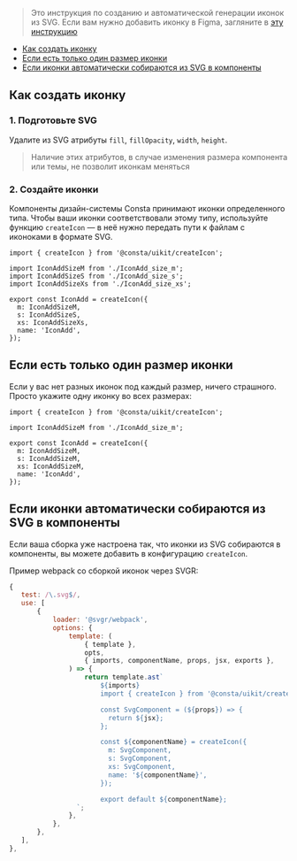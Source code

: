 > Это инструкция по созданию и автоматической генерации иконок из SVG. Если вам нужно добавить иконку в Figma, загляните в [эту инструкцию](##LIBS.LIB.STAND.TAB/lib:portal/stand:contributers-addicons/tab:design)

- [Как создать иконку](#как-создать-иконку)
- [Если есть только один размер иконки](#если-есть-только-один-размер-иконки)
- [Если иконки автоматически собираются из SVG в компоненты](#если-иконки-автоматически-собираются-из-SVG-в-компоненты)

## Как создать иконку

### 1. Подготовьте SVG

Удалите из SVG атрибуты `fill`, `fillOpacity`, `width`, `height`.

> Наличие этих атрибутов, в случае изменения размера компонента или темы, не позволит иконкам меняться

### 2. Создайте иконки

Компоненты дизайн-системы Consta принимают иконки определенного типа.
Чтобы ваши иконки соответствовали этому типу,
используйте функцию `createIcon` —
в неё нужно передать пути к файлам с иконоками в формате SVG.

```tsx
import { createIcon } from '@consta/uikit/createIcon';

import IconAddSizeM from './IconAdd_size_m';
import IconAddSizeS from './IconAdd_size_s';
import IconAddSizeXs from './IconAdd_size_xs';

export const IconAdd = createIcon({
  m: IconAddSizeM,
  s: IconAddSizeS,
  xs: IconAddSizeXs,
  name: 'IconAdd',
});
```

## Если есть только один размер иконки

Если у вас нет разных иконок под каждый размер, ничего страшного.
Просто укажите одну иконку во всех размерах:

```tsx
import { createIcon } from '@consta/uikit/createIcon';

import IconAddSizeM from './IconAdd_size_m';

export const IconAdd = createIcon({
  m: IconAddSizeM,
  s: IconAddSizeM,
  xs: IconAddSizeM,
  name: 'IconAdd',
});
```

## Если иконки автоматически собираются из SVG в компоненты

Если ваша сборка уже настроена так, что иконки из SVG собираются в компоненты,
вы можете добавить в конфигурацию `createIcon`.

Пример webpack со сборкой иконок через SVGR:

```jsx
{
   test: /\.svg$/,
   use: [
       {
           loader: '@svgr/webpack',
           options: {
               template: (
                   { template },
                   opts,
                   { imports, componentName, props, jsx, exports },
               ) => {
                   return template.ast`
                       ${imports}
                       import { createIcon } from '@consta/uikit/createIcon';

                       const SvgComponent = (${props}) => {
                         return ${jsx};
                       };

                       const ${componentName} = createIcon({
                         m: SvgComponent,
                         s: SvgComponent,
                         xs: SvgComponent,
                         name: '${componentName}',
                       });

                       export default ${componentName};
                 `;
               },
           },
       },
   ],
},
```

